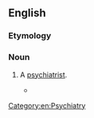 {{also|head-shrinker}}
==English==

===Etymology===
{{compound|en|head|shrinker}}

===Noun===
{{en-noun}}

# {{lb|en|slang|humorous}} A [[psychiatrist]].
#: {{synonyms|en|headshrink|shrink|trick cyclist}}
#* {{quote-song|en|title=My Iron Lung|artist=Radiohead|year=1994|passage=The '''headshrinkers''', they want my everything / My uncle Bill, my Belisha beacon}}

[[Category:en:Psychiatry]]